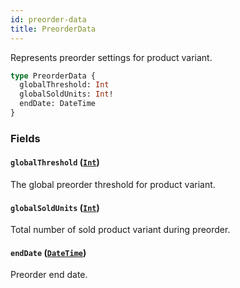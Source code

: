 ```yaml
---
id: preorder-data
title: PreorderData
---
```


Represents preorder settings for product variant.

```graphql
type PreorderData {
  globalThreshold: Int
  globalSoldUnits: Int!
  endDate: DateTime
}
```

### Fields

#### `globalThreshold` ([`Int`](../../../developer/api-reference/scalars/int))

The global preorder threshold for product variant.

#### `globalSoldUnits` ([`Int`](../../../developer/api-reference/scalars/int))

Total number of sold product variant during preorder.

#### `endDate` ([`DateTime`](../../../developer/api-reference/scalars/date-time))

Preorder end date.
